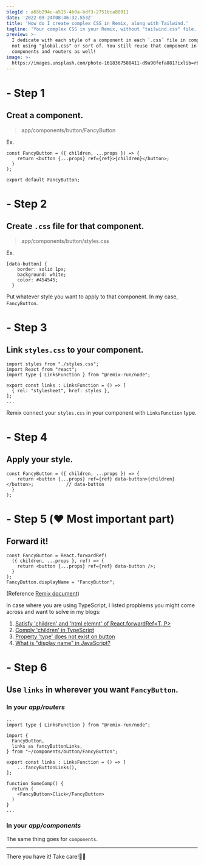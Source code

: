 ```yaml
---
blogId : a65b294c-a515-4b0a-bdf3-2751bca80911
date: '2022-09-24T08:46:32.553Z'
title: 'How do I create complex CSS in Remix, along with Tailwind.'
tagline: 'Your complex CSS in your Remix, without "tailwind.css" file.'
preview: >-
  I dedicate with each style of a component in each `.css` file in components,
  not using "global.css" or sort of. You still reuse that component in other
  components and routers as well! 
image: >-
  https://images.unsplash.com/photo-1618367588411-d9a90fefa881?ixlib=rb-1.2.1&ixid=MnwxMjA3fDB8MHxwaG90by1wYWdlfHx8fGVufDB8fHx8&auto=format&fit=crop&w=1074&q=80
---
```


# - Step 1
## Creat a component.
> app/components/button/FancyButton

Ex.
```
const FancyButton = ({ children, ...props }) => {
    return <button {...props} ref={ref}>{children}</button>;
  }
);

export default FancyButton;
```

# - Step 2
## Create `.css` file for that component.
> app/components/button/styles.css

Ex.
```
[data-button] {
    border: solid 1px;
    background: white;
    color: #454545;
  }
```
Put whatever style you want to apply to that component. In my case, `FancyButton`.


# - Step 3
## Link `styles.css` to your component.
```
import styles from "./styles.css";
import React from "react";
import type { LinksFunction } from "@remix-run/node";

export const links : LinksFunction = () => [
  { rel: "stylesheet", href: styles },
];
...
```
Remix connect your `styles.css` in your component with `LinksFunction` type.

# - Step 4
## Apply your style.
```
const FancyButton = ({ children, ...props }) => {
    return <button {...props} ref={ref} data-button>{children}</button>;            // data-button
  }
);
```

# - Step 5 (❤️ Most important part)
## Forward it!
```
const FancyButton = React.forwardRef(
  ({ children, ...props }, ref) => {
    return <button {...props} ref={ref} data-button />;           
  }
);
FancyButton.displayName = "FancyButton";
```
(Reference [Remix document](https://remix.run/docs/en/v1/guides/styling#surfacing-styles))

In case where you are using TypeScript, I listed propblems you might come across and want to solve in my blogs:

1) [Satisfy 'children' and 'html elemnt' of React.forwardRef<T, P>](http://localhost:3001/blog/30c34e9d-ef4b-4c9b-8bc8-08e31b15e17a)
2) [Comply 'children' in TypeScript](http://localhost:3001/blog/thirdblog)
3) [Property 'type' does not exist on button](http://localhost:3001/blog/0b178897-f235-4c48-94f5-cd06fc796da0)
4) [What is "display name" in JavaScript?](http://localhost:3001/blog/db9d28b4-ad93-4a37-93c9-282fb22f9576)

# - Step 6
## Use `links` in wherever you want `FancyButton`.

### In your *app/routers*
```
...
import type { LinksFunction } from "@remix-run/node";

import {
  FancyButton,
  links as fancyButtonLinks,
} from "~/components/button/FancyButton";

export const links : LinksFunction = () => [
    ...fancyButtonLinks(),
];

function SomeComp() { 
  return (
    <FancyButton>Click</FancyButton>
  )
}
...
```

### In your *app/components*
The same thing goes for `components`.

---

There you have it! Take care!🍟🍔

